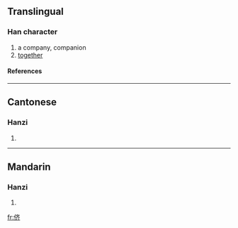 {{see|儕}}

==Translingual==
===Han character===
{{Han char|rn=9|rad=人|as=06|sn=8|four=|canj=人卜大中 (OYKL)}}
# a company, companion
# [[together]]
====References====
{{Han ref|kx=0102.291|hdz=10152.050|uh=4FAA|ud=20394}}
----
==Cantonese==
===Hanzi===
{{yue-hanzi|jyut=|y=chaai4}}
# {{defn|Cantonese}}
----
==Mandarin==
===Hanzi===
{{cmn-hanzi|tra=儕|pin=[[chái]] ([[chai2]])|wg=ch'ai<sup>2</sup>}}
# {{defn|Mandarin}}

[[fr:侪]]